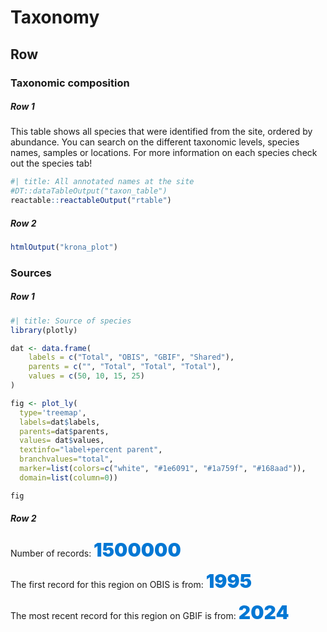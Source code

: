 <!-- Orientation can be either columns or rows; each level 2 header becomes a card-->
# Taxonomy {orientation="columns" scrolling="true"}

## Row {.tabset}
### Taxonomic composition {orientation="rows" scrolling="true"}
####
##### Row 1
::: {.card title="Taxonomic composition across samples"}

This table shows all species that were identified from the site, ordered by abundance. You can search on the different taxonomic levels, species names, samples or locations. For more information on each species check out the species tab!

```r
#| title: All annotated names at the site
#DT::dataTableOutput("taxon_table")
reactable::reactableOutput("rtable")
```

:::

##### Row 2
```r
htmlOutput("krona_plot")
```

### Sources

##### Row 1

```r
#| title: Source of species
library(plotly)

dat <- data.frame(
    labels = c("Total", "OBIS", "GBIF", "Shared"),
    parents = c("", "Total", "Total", "Total"),
    values = c(50, 10, 15, 25)
)

fig <- plot_ly(
  type='treemap',
  labels=dat$labels,
  parents=dat$parents,
  values= dat$values,
  textinfo="label+percent parent",
  branchvalues="total",
  marker=list(colors=c("white", "#1e6091", "#1a759f", "#168aad")),
  domain=list(column=0))

fig
```

##### Row 2

::: {.card title="Status of knowledge on databases"}
Number of records: <span style="font-weight: 900; font-size: 30px; color: #0277d4;">1500000</span>

The first record for this region on OBIS is from: 
<span style="font-weight: 900; font-size: 30px; color: #0277d4;">1995</span>

The most recent record for this region on GBIF is from: 
<span style="font-weight: 900; font-size: 30px; color: #0277d4;">2024</span>

:::